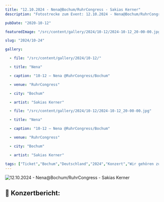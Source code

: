 ```yaml
---
title: "12.10.2024 - Nena@Bochum/RuhrCongress - Sakias Kerner"
description: "Fotostrecke zum Event: 12.10.2024 - Nena@Bochum/RuhrCongress - Sakias Kerner"

pubDate: "2020-10-12"

featuredImage: "/src/content/gallery/2024/10-12/2024-10-12_20-00-00.jpg"

slug: "2024/10-24"

gallery:

  - file: "/src/content/gallery/2024/10-12/"

  - title: "Nena"

  - caption: "10-12 – Nena @RuhrCongress/Bochum"

  - venue: "RuhrCongress"

  - city: "Bochum"

  - artist: "Sakias Kerner"

  - file: "/src/content/gallery/2024/10-12/2024-10-12_20-00-00.jpg"

  - title: "Nena"

  - caption: "10-12 – Nena @RuhrCongress/Bochum"

  - venue: "RuhrCongress"

  - city: "Bochum"

  - artist: "Sakias Kerner"

tags: ["Ticket","Bochum","Deutschland","2024","Konzert","Wir gehören zusammen","Nena","Sakias Kerner","RuhrCongress"]
---
```


![12.10.2024 - Nena@Bochum/RuhrCongress - Sakias Kerner](../../../gallery/2024/10-24/2024-10-12_20-00-00.jpg)

## 🎤 Konzertbericht: